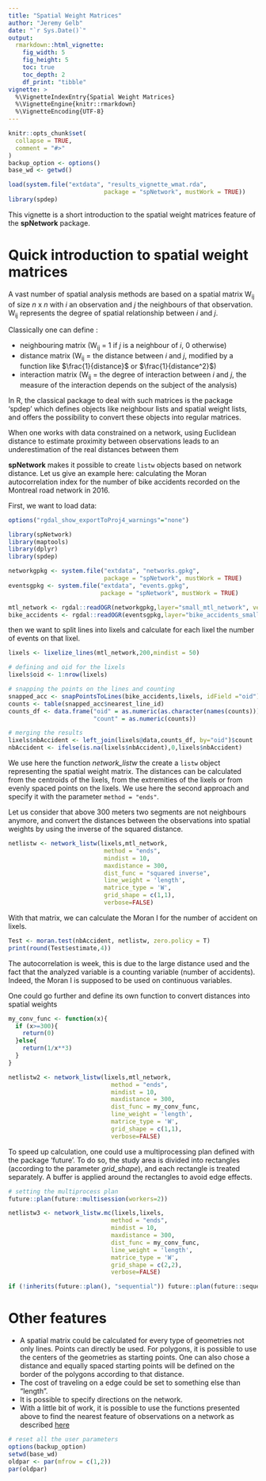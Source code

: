 ```yaml
---
title: "Spatial Weight Matrices"
author: "Jeremy Gelb"
date: "`r Sys.Date()`"
output:
  rmarkdown::html_vignette:
    fig_width: 5
    fig_height: 5
    toc: true
    toc_depth: 2
    df_print: "tibble"
vignette: >
  %\VignetteIndexEntry{Spatial Weight Matrices}
  %\VignetteEngine{knitr::rmarkdown}
  %\VignetteEncoding{UTF-8}
---
```


```r
knitr::opts_chunk$set(
  collapse = TRUE,
  comment = "#>"
)
backup_option <- options()
base_wd <- getwd()
```

```r
load(system.file("extdata", "results_vignette_wmat.rda",
                           package = "spNetwork", mustWork = TRUE))
library(spdep)
```

This vignette is a short introduction to the spatial weight matrices feature of the **spNetwork** package.

# Quick introduction to spatial weight matrices

A vast number of spatial analysis methods are based on a spatial matrix W<sub>ij</sub> of size  *n* x *n* with *i* an observation and *j* the neighbours of that observation. W<sub>ij</sub> represents the degree of spatial relationship between *i* and *j*.

Classically one can define : 

* neighbouring matrix (W<sub>ij</sub> = 1 if *j* is a neighbour of *i*, 0 otherwise)
* distance matrix (W<sub>ij</sub> = the distance between *i* and *j*, modified by a function like $\frac{1}{distance}$ or $\frac{1}{distance^2}$)
* interaction matrix (W<sub>ij</sub> = the degree of interaction between *i* and *j*, the measure of the interaction depends on the subject of the analysis)

In R, the classical package to deal with such matrices is the package 'spdep' which defines objects like neighbour lists and spatial weight lists, and offers the possibility to convert these objects into regular matrices.

When one works with data constrained on a network, using Euclidean distance to estimate proximity between observations leads to an underestimation of the real distances between them

**spNetwork** makes it possible to create `listw` objects based on network distance. Let us give an example here: calculating the Moran autocorrelation index for the number of bike accidents recorded on the Montreal road network in 2016.

First, we want to load data:

```r
options("rgdal_show_exportToProj4_warnings"="none")

library(spNetwork)
library(maptools)
library(dplyr)
library(spdep)

networkgpkg <- system.file("extdata", "networks.gpkg",
                           package = "spNetwork", mustWork = TRUE)
eventsgpkg <- system.file("extdata", "events.gpkg",
                          package = "spNetwork", mustWork = TRUE)

mtl_network <- rgdal::readOGR(networkgpkg,layer="small_mtl_network", verbose = FALSE)
bike_accidents <- rgdal::readOGR(eventsgpkg,layer="bike_accidents_small", verbose = FALSE)


```

then we want to split lines into lixels and calculate for each lixel the number of events on that lixel.

```r
lixels <- lixelize_lines(mtl_network,200,mindist = 50)

# defining and oid for the lixels
lixels$oid <- 1:nrow(lixels)

# snapping the points on the lines and counting
snapped_acc <- snapPointsToLines(bike_accidents,lixels, idField ="oid")
counts <- table(snapped_acc$nearest_line_id)
counts_df <- data.frame("oid" = as.numeric(as.character(names(counts))),
                        "count" = as.numeric(counts))

# merging the results
lixels$nbAccident <- left_join(lixels@data,counts_df, by="oid")$count
nbAccident <- ifelse(is.na(lixels$nbAccident),0,lixels$nbAccident)
```

We use here the function *network_listw* the create a `listw` object representing the spatial weight matrix. The distances can be calculated from the centroids of the lixels, from the extremities of the lixels or from evenly spaced points on the lixels. We use here the second approach and specify it with the parameter `method = "ends"`.

Let us consider that above 300 meters two segments are not neighbours anymore, and convert the distances between the observations into spatial weights by using the inverse of the squared distance.

```r
netlistw <- network_listw(lixels,mtl_network,
                           method = "ends",
                           mindist = 10,
                           maxdistance = 300,
                           dist_func = "squared inverse",
                           line_weight = 'length',
                           matrice_type = 'W',
                           grid_shape = c(1,1),
                           verbose=FALSE)
```
With that matrix, we can calculate the Moran I for the number of accident on lixels.

```r
Test <- moran.test(nbAccident, netlistw, zero.policy = T)
print(round(Test$estimate,4))
```

The autocorrelation is week, this is due to the large distance used and the fact that the analyzed variable is a counting variable (number of accidents). Indeed, the Moran I is supposed to be used on continuous variables.

One could go further and define its own function to convert distances into spatial weights

```r
my_conv_func <- function(x){
  if (x>=300){
    return(0)
  }else{
    return(1/x**3)
  }
}

netlistw2 <- network_listw(lixels,mtl_network,
                             method = "ends",
                             mindist = 10,
                             maxdistance = 300,
                             dist_func = my_conv_func,
                             line_weight = 'length',
                             matrice_type = 'W',
                             grid_shape = c(1,1),
                             verbose=FALSE)

```

To speed up calculation, one could use a multiprocessing plan defined with the package 'future'. To do so, the study area is divided into rectangles (according to the parameter *grid_shape*), and each rectangle is treated separately. A buffer is applied around the rectangles to avoid edge effects.

```r
# setting the multiprocess plan
future::plan(future::multisession(workers=2))

netlistw3 <- network_listw.mc(lixels,lixels,
                             method = "ends",
                             mindist = 10,
                             maxdistance = 300,
                             dist_func = my_conv_func,
                             line_weight = 'length',
                             matrice_type = 'W',
                             grid_shape = c(2,2),
                             verbose=FALSE)

if (!inherits(future::plan(), "sequential")) future::plan(future::sequential)
```

# Other features

* A spatial matrix could be calculated for every type of geometries not only lines. Points can directly be used. For polygons, it is possible to use the centers of the geometries as starting points. One can also chose a distance and equally spaced starting points will be defined on the border of the polygons according to that distance.
* The cost of traveling on a edge could be set to something else than "length".
* It is possible to specify directions on the network.
* With a little bit of work, it is possible to use the functions presented above to find the nearest feature of observations on a network as described [here](https://github.com/JeremyGelb/spNetwork/issues/3)

```r
# reset all the user parameters
options(backup_option)
setwd(base_wd)
oldpar <- par(mfrow = c(1,2))
par(oldpar)
```
